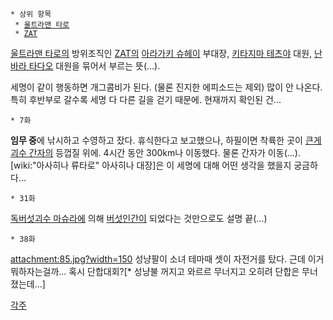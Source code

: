  * 상위 항목
  * [[울트라맨 타로]]
  * [[ZAT]]

[[울트라맨 타로]]의 방위조직인 [[ZAT]]의 [[아라가키 슈헤이]] 부대장, [[키타지마 테츠야]] 대원, [[난바라 타다오]] 대원을 묶어서 부르는 뜻(...).

세명이 같이 행동하면 개그콤비가 된다. (물론 진지한 에피소드는 제외)
많이 안 나온다. 특히 후반부로 갈수록 세명 다 다른 길을 걷기 때문에. 현재까지 확인된 건...

 * 7화
'''임무 중'''에 낚시하고 수영하고 잤다.
휴식한다고 보고했으나, 하필이면 착륙한 곳이 [[큰게괴수 간자]]의 등껍질 위에. 4시간 동안 300km나 이동했다. 물론 간자가 이동(...). [wiki:"아사히나 류타로" 아사히나 대장]은 이 세명에 대해 어떤 생각을 했을지 궁금하다...

 * 31화
[[독버섯괴수 마슈라]]에 의해 [[버섯인간]]이 되었다는 것만으로도 설명 끝(...)

 * 38화
attachment:85.jpg?width=150
성냥팔이 소녀 테마때 셋이 자전거를 탔다. 근데 이거 뭐하자는걸까... 혹시 단합대회?[* 성냥불 꺼지고 와르르 무너지고 오히려 단합은 무너졌는데...]

[[각주]]
